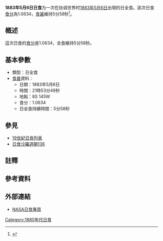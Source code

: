{{Infobox Solar eclipse
| Year        = 1883
| Month       = 5
| Day         = 6
| Type        = 日全食
| Image       = SE1883May06T.png
| Image size  = 200px
| Image intro = 1883年5月6日日全食路徑圖
  <!--   日食資料   -->
| Gamma       = -0.4250
| Mag         = 1.0634
| Saros       = [[日食沙羅週期136|136]]
| Saros total = 
| Saros seq   = 
  <!--     食甚     -->
| Duration    = 5分58秒
| Location    = 
| Coords      = 
| Width       = 229公里
  <!--   開始時間   -->
| Partial     = 
| Start type  = 
| Centre      = 
| Greatest    = 21:53:49
  <!--     倒數     -->
| hour        = 21
| minute      = 53
| second      = 49
| Duration_s  = 
}}
'''1883年5月6日日食'''为一次在协调世界时[[1883年|1883年]][[5月6日|5月6日]]出現的日全食。該次日食[[食分|食分]]為1.0634，[[食甚|食甚]]維持5分58秒<ref name="nasa_catalog_list">{{cite web |url=http://eclipse.gsfc.nasa.gov/SEcat5/SE1801-1900.html |title=Catalog of Solar Eclipses: 1801 to 1900 |language=en |publisher=[[NASA|NASA]] |accessdate=2009-07-26 |archiveurl=https://web.archive.org/web/20150112204733/http://eclipse.gsfc.nasa.gov/SEcat5/SE1801-1900.html |archivedate=2015-01-12 |deadurl=no }}</ref>。

== 概述 ==
這次日食的[[食分|食分]]是1.0634，全食維持5分58秒。

== 基本參數 ==
{{NoteUTC}}
* 類型：日全食
*[[食甚|食甚]]資料：
** 日期：1883年5月6日
** 時間：21時53分49秒 
** 地點：8S 145W
** 食分：1.0634
** 日全食持續時間：5分58秒

== 參見 ==
{{日食主題}}
* [[19世紀日食列表|19世紀日食列表]]
* [[日食沙羅週期136|日食沙羅週期136]]

== 註釋 ==
{{NoteFoot}}

== 參考資料 ==
{{reflist}}

== 外部連結 ==
* [http://eclipse.gsfc.nasa.gov/solar.html NASA日食專頁]{{Wayback|url=http://eclipse.gsfc.nasa.gov/solar.html |date=20190108200537 }}{{en icon}}

{{日食}}

[[Category:1880年代日食|Category:1880年代日食]]


{{Eclipse-stub}}